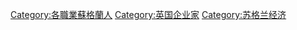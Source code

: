 [[Category:各職業蘇格蘭人|Category:各職業蘇格蘭人]]
[[Category:英国企业家|Category:英国企业家]]
[[Category:苏格兰经济|Category:苏格兰经济]]